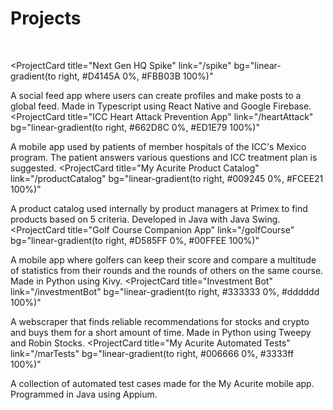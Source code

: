 <h1>Projects</h1>
<br/>

<ProjectCard
  title="Next Gen HQ Spike"
  link="/spike"
  bg="linear-gradient(to right, #D4145A 0%, #FBB03B 100%)"
>
  A social feed app where users can create profiles and make posts to a global feed. Made in Typescript using React Native and Google Firebase.
</ProjectCard>
<ProjectCard
  title="ICC Heart Attack Prevention App"
  link="/heartAttack"
  bg="linear-gradient(to right, #662D8C 0%, #ED1E79 100%)"
>
  A mobile app used by patients of member hospitals of the ICC's Mexico program. The patient answers various questions and ICC treatment plan is suggested.
</ProjectCard>
<ProjectCard
  title="My Acurite Product Catalog"
  link="/productCatalog"
  bg="linear-gradient(to right, #009245 0%, #FCEE21 100%)"
>
  A product catalog used internally by product managers at Primex to find products based on 5 criteria. Developed in Java with Java Swing.
</ProjectCard>
<ProjectCard
  title="Golf Course Companion App"
  link="/golfCourse"
  bg="linear-gradient(to right, #D585FF 0%, #00FFEE 100%)"
>
  A mobile app where golfers can keep their score and compare a multitude of statistics from their rounds and the rounds of others on the same course. Made in Python using Kivy.
</ProjectCard>
<ProjectCard
  title="Investment Bot"
  link="/investmentBot"
  bg="linear-gradient(to right, #333333 0%, #dddddd 100%)"
>
  A webscraper that finds reliable recommendations for stocks and crypto and buys them for a short amount of time. Made in Python using Tweepy and Robin Stocks.
</ProjectCard>
<ProjectCard
  title="My Acurite Automated Tests"
  link="/marTests"
  bg="linear-gradient(to right, #006666 0%, #3333ff 100%)"
>
  A collection of automated test cases made for the My Acurite mobile app. Programmed in Java using Appium.
</ProjectCard>
